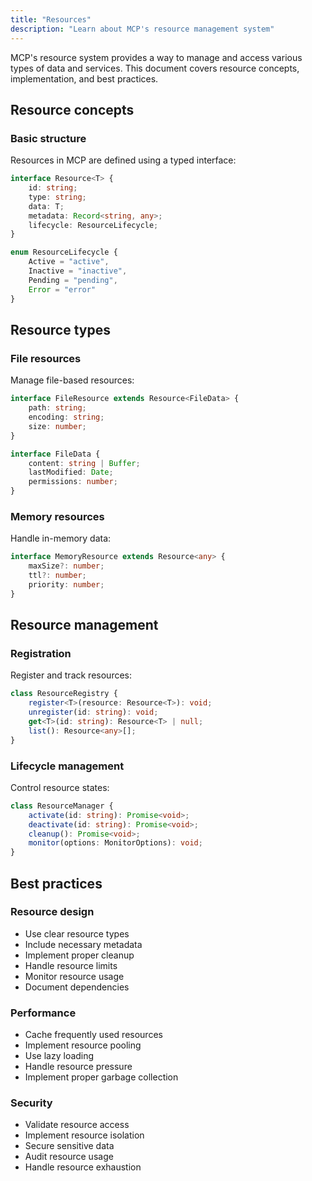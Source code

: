 ```yaml
---
title: "Resources"
description: "Learn about MCP's resource management system"
---
```


MCP's resource system provides a way to manage and access various types of data and services. This document covers resource concepts, implementation, and best practices.

## Resource concepts

### Basic structure

Resources in MCP are defined using a typed interface:

```typescript
interface Resource<T> {
    id: string;
    type: string;
    data: T;
    metadata: Record<string, any>;
    lifecycle: ResourceLifecycle;
}

enum ResourceLifecycle {
    Active = "active",
    Inactive = "inactive",
    Pending = "pending",
    Error = "error"
}
```

## Resource types

### File resources

Manage file-based resources:

```typescript
interface FileResource extends Resource<FileData> {
    path: string;
    encoding: string;
    size: number;
}

interface FileData {
    content: string | Buffer;
    lastModified: Date;
    permissions: number;
}
```

### Memory resources

Handle in-memory data:

```typescript
interface MemoryResource extends Resource<any> {
    maxSize?: number;
    ttl?: number;
    priority: number;
}
```

## Resource management

### Registration

Register and track resources:

```typescript
class ResourceRegistry {
    register<T>(resource: Resource<T>): void;
    unregister(id: string): void;
    get<T>(id: string): Resource<T> | null;
    list(): Resource<any>[];
}
```

### Lifecycle management

Control resource states:

```typescript
class ResourceManager {
    activate(id: string): Promise<void>;
    deactivate(id: string): Promise<void>;
    cleanup(): Promise<void>;
    monitor(options: MonitorOptions): void;
}
```

## Best practices

### Resource design

- Use clear resource types
- Include necessary metadata
- Implement proper cleanup
- Handle resource limits
- Monitor resource usage
- Document dependencies

### Performance

- Cache frequently used resources
- Implement resource pooling
- Use lazy loading
- Handle resource pressure
- Implement proper garbage collection

### Security

- Validate resource access
- Implement resource isolation
- Secure sensitive data
- Audit resource usage
- Handle resource exhaustion 